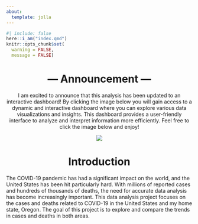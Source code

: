 ```yaml
---
about: 
  template: jolla
---
```


```r
#| include: false
here::i_am("index.qmd")
knitr::opts_chunk$set(
  warning = FALSE, 
  message = FALSE)
```

<center>

# --- Announcement ---

I am excited to announce that this analysis has been updated to an interactive dashboard! By clicking the image below you will gain access to a dynamic and interactive dashboard where you can explore various data visualizations and insights. This dashboard provides a user-friendly interface to analyze and interpret information more efficiently. Feel free to click the image below and enjoy!

[![](img/covid-dash.png)](https://rbolt13.github.io/covid-dashboard/)

# Introduction

</center>

The COVID-19 pandemic has had a significant impact on the world, and the United States has been hit particularly hard. With millions of reported cases and hundreds of thousands of deaths, the need for accurate data analysis has become increasingly important. This data analysis project focuses on the cases and deaths related to COVID-19 in the United States and my home state, Oregon. The goal of this project is to explore and compare the trends in cases and deaths in both areas. 